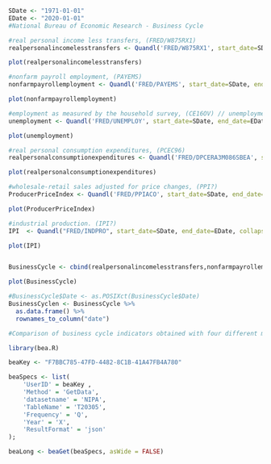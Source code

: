```r



SDate <- "1971-01-01"
EDate <- "2020-01-01"
#National Bureau of Economic Research - Business Cycle 

#real personal income less transfers, (FRED/W875RX1)
realpersonalincomelesstransfers <- Quandl('FRED/W875RX1', start_date=SDate, end_date=EDate, collapse = "monthly")

plot(realpersonalincomelesstransfers)

#nonfarm payroll employment, (PAYEMS)
nonfarmpayrollemployment <- Quandl('FRED/PAYEMS', start_date=SDate, end_date=EDate, collapse = "monthly")

plot(nonfarmpayrollemployment)

#employment as measured by the household survey, (CE16OV) // unemployment (UNEMPLOY) 
unemployment <- Quandl('FRED/UNEMPLOY', start_date=SDate, end_date=EDate, collapse = "monthly")

plot(unemployment)

#real personal consumption expenditures, (PCEC96)
realpersonalconsumptionexpenditures <- Quandl('FRED/DPCERA3M086SBEA', start_date=SDate, end_date=EDate, collapse = "monthly")

plot(realpersonalconsumptionexpenditures)

#wholesale-retail sales adjusted for price changes, (PPI?)
ProducerPriceIndex <- Quandl('FRED/PPIACO', start_date=SDate, end_date=EDate, collapse = "monthly")

plot(ProducerPriceIndex)

#industrial production. (IPI?)
IPI  <- Quandl("FRED/INDPRO", start_date=SDate, end_date=EDate, collapse = "monthly")

plot(IPI)


BusinessCycle <- cbind(realpersonalincomelesstransfers,nonfarmpayrollemployment$Value,unemployment$Value,realpersonalconsumptionexpenditures$Value, ProducerPriceIndex$Value,IPI$Value)

plot(BusinessCycle)

#BusinessCycle$Date <- as.POSIXct(BusinessCycle$Date)
BusinessCyclen <- BusinessCycle %>%
  as.data.frame() %>%
  rownames_to_column("date") 

#Comparison of business cycle indicators obtained with four different methods: the Hodrick–Prescott (HP) filter, the Baxter–King (BK) filter, a structural time series (STS) model, and our method, the multivariate approach with a band-pass filter (MBP). All cycles are given at quarterly frequency. NBER recession dates are represented by the vertical bands

```
```r
library(bea.R)

beaKey <- "F7BBC785-47FD-4482-8C1B-41A47FB4A780"

beaSpecs <- list(
	'UserID' = beaKey ,
	'Method' = 'GetData',
	'datasetname' = 'NIPA',
	'TableName' = 'T20305',
	'Frequency' = 'Q',
	'Year' = 'X',
	'ResultFormat' = 'json'
);

beaLong <- beaGet(beaSpecs, asWide = FALSE)

```

